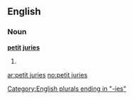 ==English==

===Noun===
'''[[petit]] [[juries]]'''

# {{plural of|[[petit jury]]}}

[[Category:English plurals ending in "-ies"]]

[[ar:petit juries]]
[[no:petit juries]]